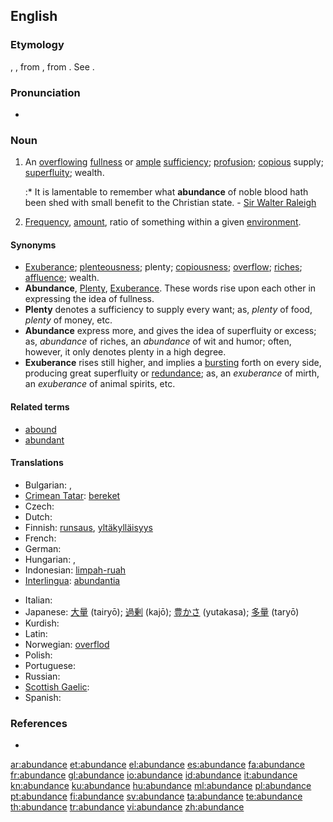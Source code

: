 {{wikipedia}}
==English==

===Etymology===
{{etyl|enm}} {{term|abundance|lang=ang}}, {{etyl|fro}} {{term|abundance|lang=fro}}, from {{etyl|la}} {{term|abundantia|lang=la}}, from {{term|abundo|abundō|lang=la}}. See {{term|abound|lang=en}}.

===Pronunciation===
* {{audio|en-us-abundance.ogg|Audio (US)}}

===Noun===
{{en-noun}}

# An [[overflowing]] [[fullness]] or [[ample]] [[sufficiency]]; [[profusion]]; [[copious]] supply; [[superfluity]]; wealth.
#:* It is lamentable to remember what '''abundance''' of noble blood hath been shed with small benefit to the Christian state. - [[w:Sir Walter Raleigh|Sir Walter Raleigh]]
# {{sciences}} [[frequency|Frequency]], [[amount]], ratio of something within a given [[environment]].

====Synonyms====
* [[exuberance|Exuberance]]; [[plenteousness]]; plenty; [[copiousness]]; [[overflow]]; [[riches]]; [[affluence]]; wealth.
* '''Abundance''', [[plenty|Plenty]], [[exuberance|Exuberance]]. These words rise upon each other in expressing the idea of fullness.
* '''Plenty''' denotes a sufficiency to supply every want; as, ''plenty'' of food, ''plenty'' of money, etc.
* '''Abundance''' express more, and gives the idea of superfluity or excess; as, ''abundance'' of riches, an ''abundance'' of wit and humor; often, however, it only denotes plenty in a high degree.
* '''Exuberance''' rises still higher, and implies a [[bursting]] forth on every side, producing great superfluity or [[redundance]]; as, an ''exuberance'' of mirth, an ''exuberance'' of animal spirits, etc.

====Related terms====
* [[abound]]
* [[abundant]]

====Translations====
{{trans-top|ample sufficiency}}
* Bulgarian: {{t|bg|обилие}},  {{t+|bg|изобилие}}
* [[Crimean Tatar]]: [[bereket]]
* Czech: {{t-|cs|hojnost|f}}
* Dutch: {{t+|nl|overvloed}}
* Finnish: [[runsaus]], [[yltäkylläisyys]]
* French: {{t+|fr|abondance}}
* German: {{t+|de|Überfluss|m}}
* Hungarian: {{t+|hu|bőség}},  {{t|hu|áradat}}
* Indonesian: [[limpah-ruah]]
* [[Interlingua]]: [[abundantia]]
{{trans-mid}}
* Italian: {{t+|it|abbondanza}}
* Japanese: [[大量]] (tairyō); [[過剰]] (kajō); [[豊かさ]] (yutakasa); [[多量]] (taryō)
* Kurdish: {{t|ku|زۆری|tr=zori|sc=ku-Arab}}
* Latin: {{t+|la|copia|f|alt=cōpia}}
* Norwegian: [[overflod]] {{c}}
* Polish: {{t-|pl|obfitość|f}}
* Portuguese: {{t+|pt|abundância|f}}
* Russian: {{t+|ru|изобилие|n}}
* [[Scottish Gaelic]]: {{t-|gd|pailteas|m|xs=Scottish Gaelic}}
* Spanish: {{t+|es|abundancia}}
{{trans-bottom}}

===References===
* {{R:1913}}

[[ar:abundance]]
[[et:abundance]]
[[el:abundance]]
[[es:abundance]]
[[fa:abundance]]
[[fr:abundance]]
[[gl:abundance]]
[[io:abundance]]
[[id:abundance]]
[[it:abundance]]
[[kn:abundance]]
[[ku:abundance]]
[[hu:abundance]]
[[ml:abundance]]
[[pl:abundance]]
[[pt:abundance]]
[[fi:abundance]]
[[sv:abundance]]
[[ta:abundance]]
[[te:abundance]]
[[th:abundance]]
[[tr:abundance]]
[[vi:abundance]]
[[zh:abundance]]